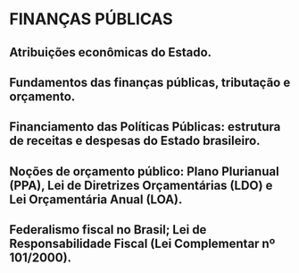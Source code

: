 #  FINANÇAS PÚBLICAS

##  Atribuições econômicas do Estado.

##  Fundamentos das finanças públicas, tributação e orçamento.

##  Financiamento das Políticas Públicas: estrutura de receitas e despesas do Estado brasileiro.

##  Noções de orçamento público: Plano Plurianual (PPA), Lei de Diretrizes Orçamentárias (LDO) e Lei Orçamentária Anual (LOA).

##  Federalismo fiscal no Brasil; Lei de Responsabilidade Fiscal (Lei Complementar nº 101/2000).